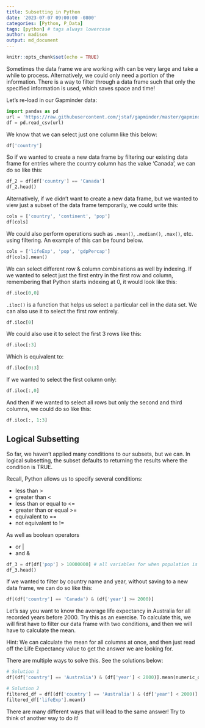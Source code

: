 ```yaml
---
title: Subsetting in Python
date: '2023-07-07 09:00:00 -0800'
categories: [Python, P_Data]
tags: [python] # tags always lowercase
author: madison
output: md_document
---
```


```r
knitr::opts_chunk$set(echo = TRUE)
```

Sometimes the data frame we are working with can be very large and take a while to process. Alternatively, we could only need a portion of the information. There is a way to filter through a data frame such that only the specified information is used, which saves space and time!

Let’s re-load in our Gapminder data:

```python
import pandas as pd
url = 'https://raw.githubusercontent.com/jstaf/gapminder/master/gapminder/gapminder.csv'
df = pd.read_csv(url)
```

We know that we can select just one column like this below:

```python
df['country']
```

So if we wanted to create a new data frame by filtering our existing data frame for entries where the country column has the value ‘Canada’, we can do so like this:

```python
df_2 = df[df['country'] == 'Canada']
df_2.head()
```

Alternatively, if we didn’t want to create a new data frame, but we wanted to view just a subset of the data frame temporarily, we could write this:

```python
cols = ['country', 'continent', 'pop']
df[cols]
```

We could also perform operations such as `.mean()`, `.median()`, `.max()`, etc. using filtering. An example of this can be found below.

```python
cols = ['lifeExp', 'pop', 'gdpPercap']
df[cols].mean()
```

We can select different row & column combinations as well by indexing. If we wanted to select just the first entry in the first row and column, remembering that Python starts indexing at 0, it would look like this:

```python
df.iloc[0,0]
```

`.iloc()` is a function that helps us select a particular cell in the data set. We can also use it to select the first row entirely.

```python
df.iloc[0]
```

We could also use it to select the first 3 rows like this:

```python
df.iloc[:3]
```

Which is equivalent to:

```python
df.iloc[0:3]
```

If we wanted to select the first column only:

```python
df.iloc[:,0]
```

And then if we wanted to select all rows but only the second and third columns, we could do so like this:

```python
df.iloc[:, 1:3]
```

## Logical Subsetting

So far, we haven’t applied many conditions to our subsets, but we can. In logical subsetting, the subset defaults to returning the results where the condition is TRUE.

Recall, Python allows us to specify several conditions:

- less than >
- greater than <
- less than or equal to <=
- greater than or equal >=
- equivalent to ==
- not equivalent to !=

As well as boolean operators

- or |
- and &

```python
df_3 = df[df['pop'] > 10000000] # all variables for when population is greater than 10 million
df_3.head() 
```

If we wanted to filter by country name and year, without saving to a new data frame, we can do so like this:

```python
df[(df['country'] == 'Canada') & (df['year'] >= 2000)]
```

Let’s say you want to know the average life expectancy in Australia for all recorded years before 2000. Try this as an exercise. To calculate this, we will first have to filter our data frame with two conditions, and then we will have to calculate the mean.

Hint: We can calculate the mean for all columns at once, and then just read off the Life Expectancy value to get the answer we are looking for.

There are multiple ways to solve this. See the solutions below:

```python
# Solution 1
df[(df['country'] == 'Australia') & (df['year'] < 2000)].mean(numeric_only = True)
```

```python
# Solution 2
filtered_df = df[(df['country'] == 'Australia') & (df['year'] < 2000)]
filtered_df['lifeExp'].mean()
```

There are many different ways that will lead to the same answer! Try to think of another way to do it!

